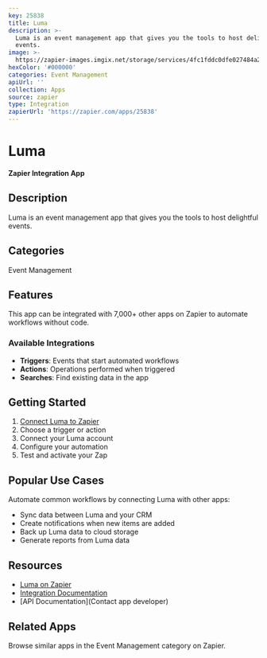 ```yaml
---
key: 25838
title: Luma
description: >-
  Luma is an event management app that gives you the tools to host delightful
  events.
image: >-
  https://zapier-images.imgix.net/storage/services/4fc1fddc0dfe027484a24bab21913ee5.png?auto=format%2Ccompress&ixlib=python-3.0.0&q=50
hexColor: '#000000'
categories: Event Management
apiUrl: ''
collection: Apps
source: zapier
type: Integration
zapierUrl: 'https://zapier.com/apps/25838'
---
```

# Luma

**Zapier Integration App**

## Description

Luma is an event management app that gives you the tools to host delightful events.

## Categories

Event Management

## Features

This app can be integrated with 7,000+ other apps on Zapier to automate workflows without code.

### Available Integrations

- **Triggers**: Events that start automated workflows
- **Actions**: Operations performed when triggered
- **Searches**: Find existing data in the app

## Getting Started

1. [Connect Luma to Zapier](https://zapier.com/apps/25838)
2. Choose a trigger or action
3. Connect your Luma account
4. Configure your automation
5. Test and activate your Zap

## Popular Use Cases

Automate common workflows by connecting Luma with other apps:

- Sync data between Luma and your CRM
- Create notifications when new items are added
- Back up Luma data to cloud storage
- Generate reports from Luma data

## Resources

- [Luma on Zapier](https://zapier.com/apps/25838)
- [Integration Documentation](https://zapier.com/apps/25838/integrations)
- [API Documentation](Contact app developer)

## Related Apps

Browse similar apps in the Event Management category on Zapier.
